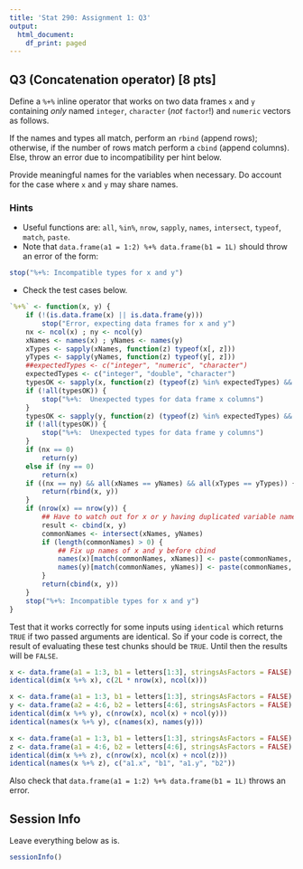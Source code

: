 ```yaml
---
title: 'Stat 290: Assignment 1: Q3'
output:
  html_document:
    df_print: paged
---
```



## Q3 (Concatenation operator) [8 pts]

  Define a `%+%` inline operator that works on two data frames `x` and
  `y` containing _only_ named `integer`, `character` (_not_ `factor`!)
  and `numeric` vectors as follows.

  If the names and types all match, perform an `rbind` (append rows);
  otherwise, if the number of rows match perform a `cbind` (append
  columns). Else, throw an error due to incompatibility per hint below.

  Provide meaningful names for the variables when necessary. Do
  account for the case where `x` and `y` may share names.

### Hints

- Useful functions are: `all`, `%in%`, `nrow`, `sapply`, `names`, `intersect`, `typeof`, `match`, `paste`.
- Note that `data.frame(a1 = 1:2) %+% data.frame(b1 = 1L)` should throw an error of the form:
```r
stop("%+%: Incompatible types for x and y")
```
- Check the test cases below.

```r
`%+%` <- function(x, y) {
    if (!(is.data.frame(x) || is.data.frame(y)))
        stop("Error, expecting data frames for x and y")
    nx <- ncol(x) ; ny <- ncol(y)
    xNames <- names(x) ; yNames <- names(y)
    xTypes <- sapply(xNames, function(z) typeof(x[, z]))
    yTypes <- sapply(yNames, function(z) typeof(y[, z]))
    ##expectedTypes <- c("integer", "numeric", "character")
    expectedTypes <- c("integer", "double", "character")
    typesOK <- sapply(x, function(z) (typeof(z) %in% expectedTypes) && !is.factor(z))
    if (!all(typesOK)) {
        stop("%+%:  Unexpected types for data frame x columns")
    }
    typesOK <- sapply(y, function(z) (typeof(z) %in% expectedTypes) && !is.factor(z))
    if (!all(typesOK)) {
        stop("%+%:  Unexpected types for data frame y columns")
    }
    if (nx == 0)
        return(y)
    else if (ny == 0)
        return(x)
    if ((nx == ny) && all(xNames == yNames) && all(xTypes == yTypes)) {
        return(rbind(x, y))
    }
    if (nrow(x) == nrow(y)) {
        ## Have to watch out for x or y having duplicated variable names!
        result <- cbind(x, y)
        commonNames <- intersect(xNames, yNames)
        if (length(commonNames) > 0) {
            ## Fix up names of x and y before cbind
            names(x)[match(commonNames, xNames)] <- paste(commonNames, "x", sep=".")
            names(y)[match(commonNames, yNames)] <- paste(commonNames, "y", sep=".")
        }
        return(cbind(x, y))
    }
    stop("%+%: Incompatible types for x and y")
}
```

Test that it works correctly for some inputs using `identical` which
returns `TRUE` if two passed arguments are identical. So if your code
is correct, the result of evaluating these test chunks should be
`TRUE`. Until then the results will be `FALSE`.

```r
x <- data.frame(a1 = 1:3, b1 = letters[1:3], stringsAsFactors = FALSE)
identical(dim(x %+% x), c(2L * nrow(x), ncol(x)))
```

```r
x <- data.frame(a1 = 1:3, b1 = letters[1:3], stringsAsFactors = FALSE)
y <- data.frame(a2 = 4:6, b2 = letters[4:6], stringsAsFactors = FALSE)
identical(dim(x %+% y), c(nrow(x), ncol(x) + ncol(y)))
identical(names(x %+% y), c(names(x), names(y)))
```

```r
x <- data.frame(a1 = 1:3, b1 = letters[1:3], stringsAsFactors = FALSE)
z <- data.frame(a1 = 4:6, b2 = letters[4:6], stringsAsFactors = FALSE)
identical(dim(x %+% z), c(nrow(x), ncol(x) + ncol(z)))
identical(names(x %+% z), c("a1.x", "b1", "a1.y", "b2"))
```

Also check that `data.frame(a1 = 1:2) %+% data.frame(b1 = 1L)` throws an error.

## Session Info

Leave everything below as is.

```r
sessionInfo()
```
